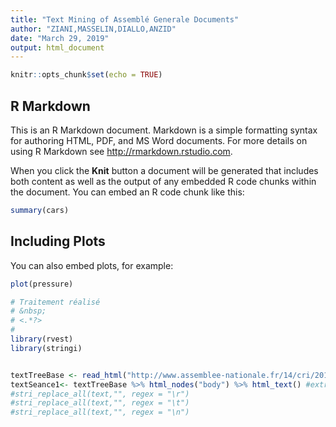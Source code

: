 ```yaml
---
title: "Text Mining of Assemblé Generale Documents"
author: "ZIANI,MASSELIN,DIALLO,ANZID"
date: "March 29, 2019"
output: html_document
---
```


```r
knitr::opts_chunk$set(echo = TRUE)
```

## R Markdown

This is an R Markdown document. Markdown is a simple formatting syntax for authoring HTML, PDF, and MS Word documents. For more details on using R Markdown see <http://rmarkdown.rstudio.com>.

When you click the **Knit** button a document will be generated that includes both content as well as the output of any embedded R code chunks within the document. You can embed an R code chunk like this:

```r
summary(cars)
```

## Including Plots

You can also embed plots, for example:

```r
plot(pressure)
```


```r

# Traitement réalisé
# &nbsp;
# <.*?>
# 
library(rvest)
library(stringi)


textTreeBase <- read_html("http://www.assemblee-nationale.fr/14/cri/2016-2017/20170123.asp")
textSeance1<- textTreeBase %>% html_nodes("body") %>% html_text() #extraction dans le noeud <body> puis dnas le noeud <p>
#stri_replace_all(text,"", regex = "\r")
#stri_replace_all(text,"", regex = "\t")
#stri_replace_all(text,"", regex = "\n")


```



